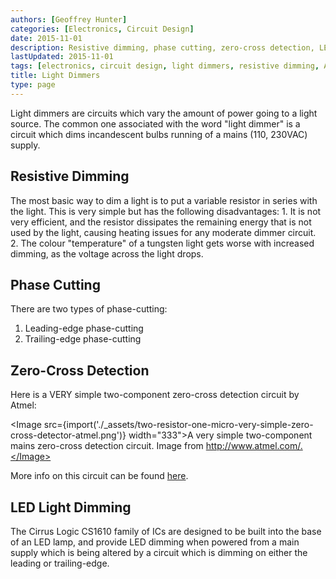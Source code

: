 ```yaml
---
authors: [Geoffrey Hunter]
categories: [Electronics, Circuit Design]
date: 2015-11-01
description: Resistive dimming, phase cutting, zero-cross detection, LED light dimming and more info on light dimmers.
lastUpdated: 2015-11-01
tags: [electronics, circuit design, light dimmers, resistive dimming, Atmel, zero-cross detection]
title: Light Dimmers
type: page
---
```


Light dimmers are circuits which vary the amount of power going to a light source. The common one associated with the word "light dimmer" is a circuit which dims incandescent bulbs running of a mains (110, 230VAC) supply.

## Resistive Dimming

The most basic way to dim a light is to put a variable resistor in series with the light. This is very simple but has the following disadvantages:  1. It is not very efficient, and the resistor dissipates the remaining energy that is not used by the light, causing heating issues for any moderate dimmer circuit.  2. The colour "temperature" of a tungsten light gets worse with increased dimming, as the voltage across the light drops. 

## Phase Cutting

There are two types of phase-cutting:

1. Leading-edge phase-cutting
1. Trailing-edge phase-cutting

## Zero-Cross Detection

Here is a VERY simple two-component zero-cross detection circuit by Atmel:

<Image src={import('./_assets/two-resistor-one-micro-very-simple-zero-cross-detector-atmel.png')} width="333">A very simple two-component mains zero-cross detection circuit. Image from http://www.atmel.com/.</Image>

More info on this circuit can be found [here](http://www.atmel.com/Images/doc2508.pdf).

## LED Light Dimming

The Cirrus Logic CS1610 family of ICs are designed to be built into the base of an LED lamp, and provide LED dimming when powered from a main supply which is being altered by a circuit which is dimming on either the leading or trailing-edge.
